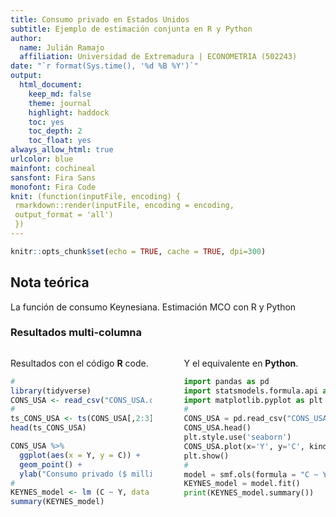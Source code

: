 ```yaml
---
title: Consumo privado en Estados Unidos
subtitle: Ejemplo de estimación conjunta en R y Python
author:
  name: Julián Ramajo
  affiliation: Universidad de Extremadura | ECONOMETRIA (502243)
date: "`r format(Sys.time(), '%d %B %Y')`"
output: 
  html_document:
    keep_md: false
    theme: journal
    highlight: haddock
    toc: yes
    toc_depth: 2
    toc_float: yes
always_allow_html: true
urlcolor: blue
mainfont: cochineal
sansfont: Fira Sans
monofont: Fira Code 
knit: (function(inputFile, encoding) {
 rmarkdown::render(inputFile, encoding = encoding, 
 output_format = 'all') 
 })
---
```


```r
knitr::opts_chunk$set(echo = TRUE, cache = TRUE, dpi=300)
```

## Nota teórica

La función de consumo Keynesiana. Estimación MCO con R y Python

### Resultados multi-columna


:::::: {.columns}
::: {.column width="49%" data-latex="{0.49\textwidth}"}

Resultados con el código **R** code.

```r
#
library(tidyverse)
CONS_USA <- read_csv("CONS_USA.csv")
#
ts_CONS_USA <- ts(CONS_USA[,2:3], start=c(1959), end = c(2015))
head(ts_CONS_USA)

CONS_USA %>%
  ggplot(aes(x = Y, y = C)) +
  geom_point() +
  ylab("Consumo privado ($ million)") + xlab("Renta disponible ($ million)")
#
KEYNES_model <- lm (C ~ Y, data = ts_CONS_USA)
summary(KEYNES_model)    
```
:::

::: {.column width="2%" data-latex="{0.02\textwidth}"}

:::

::: {.column width="49%" data-latex="{0.49\textwidth}"}

Y el equivalente en **Python**.

```python
import pandas as pd
import statsmodels.formula.api as smf
import matplotlib.pyplot as plt
#
CONS_USA = pd.read_csv("CONS_USA.csv", index_col=0)
CONS_USA.head()
plt.style.use('seaborn')
CONS_USA.plot(x='Y', y='C', kind='scatter')
plt.show()
#
model = smf.ols(formula = "C ~ Y", data = CONS_USA)
KEYNES_model = model.fit()
print(KEYNES_model.summary())   
```
:::
::::::
\ <!-- an empty Div again to give some extra space before the next block -->
